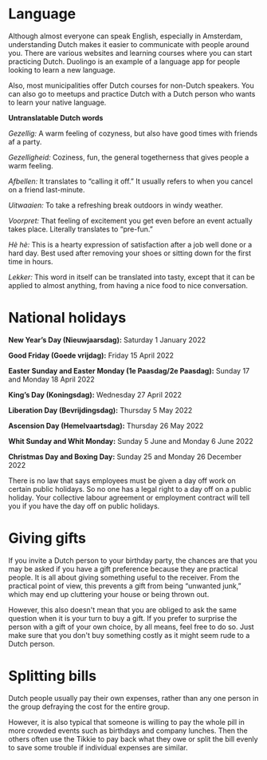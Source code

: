 
# Language 
Although almost everyone can speak English, especially in Amsterdam, understanding Dutch makes it easier to communicate with people around you. There are various websites and learning courses where you can start practicing Dutch. Duolingo is an example of a language app for people looking to learn a new language. 

Also, most municipalities offer Dutch courses for non-Dutch speakers. You can also go to meetups and practice Dutch with a Dutch person who wants to learn your native language. 

**Untranslatable Dutch words**

*Gezellig:*	A warm feeling of cozyness, but also have good times with friends af a party.

*Gezelligheid:* Coziness, fun, the general togetherness that gives people a warm feeling.

*Afbellen:* It translates to “calling it off.” It usually refers to when you cancel on a friend last-minute.

*Uitwaaien:*	To take a refreshing break outdoors in windy weather.

*Voorpret:*	That feeling of excitement you get even before an event actually takes place. Literally translates to “pre-fun.”

*Hè hè:* This is a hearty expression of satisfaction after a job well done or a hard day. Best used after removing your shoes or sitting down for the first time in hours.

*Lekker:* This word in itself can be translated into tasty, except that it can be applied to almost anything, from having a nice food to nice conversation.
# National holidays 
**New Year’s Day (Nieuwjaarsdag):** Saturday 1 January 2022

**Good Friday (Goede vrijdag):** Friday 15 April 2022

**Easter Sunday and Easter Monday (1e Paasdag/2e Paasdag):** Sunday 17 and Monday 18 April 2022

**King’s Day (Koningsdag):** Wednesday 27 April 2022

**Liberation Day (Bevrijdingsdag):** Thursday 5 May 2022

**Ascension Day (Hemelvaartsdag):** Thursday 26 May 2022

**Whit Sunday and Whit Monday:** Sunday 5 June and Monday 6 June 2022

**Christmas Day and Boxing Day:** Sunday 25 and Monday 26 December 2022

<Callout>
  There is no law that says employees must be given a day off work on certain public holidays. So no one has a legal right to a day off on a public holiday. Your collective labour agreement or employment contract will tell you if you have the day off on public holidays.
</Callout>

# Giving gifts
If you invite a Dutch person to your birthday party, the chances are that you may be asked if you have a gift preference because they are practical people. It is all about giving something useful to the receiver. From the practical point of view, this prevents a gift from being “unwanted junk,” which may end up cluttering your house or being thrown out.

However, this also doesn't mean that you are obliged to ask the same question when it is your turn to buy a gift. If you prefer to surprise the person with a gift of your own choice, by all means, feel free to do so. Just make sure that you don't buy something costly as it might seem rude to a Dutch person. 
# Splitting bills 
Dutch people usually pay their own expenses, rather than any one person in the group defraying the cost for the entire group. 

However, it is also typical that someone is willing to pay the whole pill in more crowded events such as birthdays and company lunches. Then the others often use the Tikkie to pay back what they owe or split the bill evenly to save some trouble if individual expenses are similar. 
